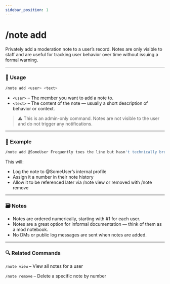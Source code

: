 ```yaml
---
sidebar_position: 1
---
```


# /note add

Privately add a moderation note to a user’s record. Notes are only visible to staff and are useful for tracking user behavior over time without issuing a formal warning.

<hr className="md-divider-gradient" />

### 💬 Usage
```bash
/note add <user> <text>
```
- `<user>` – The member you want to add a note to.
- `<text>` – The content of the note — usually a short description of behavior or context.
> ⚠️ This is an admin-only command. Notes are not visible to the user and do not trigger any notifications.

<hr className="md-divider-gradient" />

### 📌 Example
```bash
/note add @SomeUser Frequently toes the line but hasn't technically broken rules
```
This will:
- Log the note to @SomeUser’s internal profile
- Assign it a number in their note history
- Allow it to be referenced later via /note view or removed with /note remove

<hr className="md-divider-gradient" />

### 🗃️ Notes
- Notes are ordered numerically, starting with #1 for each user.
- Notes are a great option for informal documentation — think of them as a mod notebook.
- No DMs or public log messages are sent when notes are added.

<hr className="md-divider-gradient" />

### 🔍 Related Commands
`/note view` – View all notes for a user

`/note remove` – Delete a specific note by number
